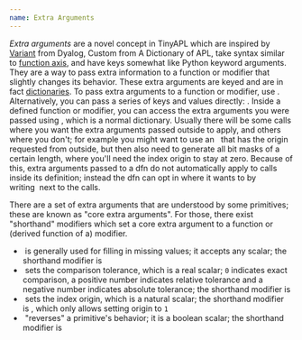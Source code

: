 ```yaml
---
name: Extra Arguments
---
```


*Extra arguments* are a novel concept in TinyAPL which are inspired by [Variant](https://aplwiki.com/wiki/Variant) from Dyalog, Custom from A Dictionary of APL, take syntax similar to [function axis](https://aplwiki.com/wiki/Function_axis), and have keys somewhat like Python keyword arguments. They are a way to pass extra information to a function or modifier that slightly changes its behavior. These extra arguments are keyed and are in fact [dictionaries](/docs/info/dictionaries). To pass extra arguments to a function or modifier, use&nbsp;<hl code="F⦋dict⦌" />. Alternatively, you can pass a series of keys and values directly:&nbsp;<hl code="F⦋'a': 3 ⋄ 'hello': 10⦌" />. Inside a defined function or modifier, you can access the extra arguments you were passed using&nbsp;<hl code="ɛ" />, which is a normal dictionary. Usually there will be some calls where you want the extra arguments passed outside to apply, and others where you don't; for example you might want to use an&nbsp;<primitive key="index_generator" />&nbsp; that has the origin requested from outside, but then also need to generate all bit masks of a certain length, where you'll need the index origin to stay at zero. Because of this, extra arguments passed to a dfn do not automatically apply to calls inside its definition; instead the dfn can opt in where it wants to by writing&nbsp;<hl code="⦋ɛ⦌" />&nbsp;next to the calls.

There are a set of extra arguments that are understood by some primitives; these are known as "core extra arguments". For those, there exist "shorthand" modifiers which set a core extra argument to a function or (derived function of a) modifier.

* <hl code='"fill"' />&nbsp;is generally used for filling in missing values; it accepts any scalar; the shorthand modifier is&nbsp;<primitive key="fill" />
* <hl code='"tolerance"' />&nbsp;sets the comparison tolerance, which is a real scalar; `0` indicates exact comparison, a positive number indicates relative tolerance and a negative number indicates absolute tolerance; the shorthand modifier is&nbsp;<primitive key="approximate" />
* <hl code='"origin"' />&nbsp;sets the index origin, which is a natural scalar; the shorthand modifier is&nbsp;<primitive key="origin_one" />, which only allows setting origin to `1`
* <hl code='"backward"' />&nbsp;"reverses" a primitive's behavior; it is a boolean scalar; the shorthand modifier is&nbsp;<primitive key="backward" />
